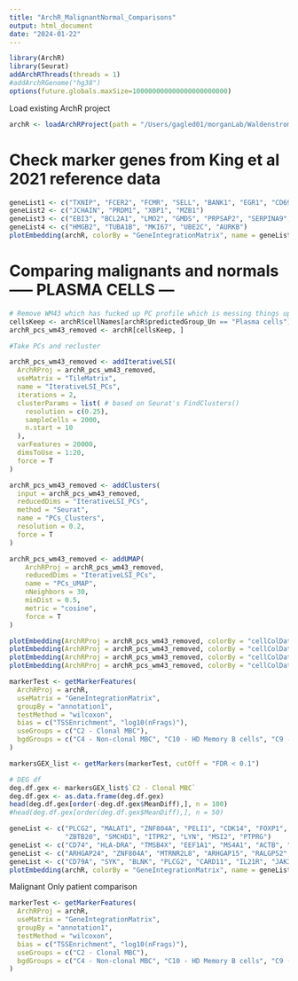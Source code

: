```yaml
---
title: "ArchR_MalignantNormal_Comparisons"
output: html_document
date: "2024-01-22"
---
```


```r
library(ArchR)
library(Seurat)
addArchRThreads(threads = 1)
#addArchRGenome("hg38")
options(future.globals.maxSize=100000000000000000000000) 
```
Load existing ArchR project
```r
archR <- loadArchRProject(path = "/Users/gagled01/morganLab/Waldenstroms/Waldenstroms_Git/WM_2024_BaselineData")
```
# Check marker genes from King et al 2021 reference data
```r
geneList1 <- c("TXNIP", "FCER2", "FCMR", "SELL", "BANK1", "EGR1", "CD69", "DUSP2", "JUN", "IL6", "CCND2", "MIR155HG", "PSME2", "BHLHE40", "PARVB")
geneList2 <- c("JCHAIN", "PRDM1", "XBP1", "MZB1")
geneList3 <- c("EBI3", "BCL2A1", "LMO2", "GMDS", "PRPSAP2", "SERPINA9", "MARCKSL1", "CD27", "CD38", "BCL6", "SUGCT", "EZR", "ISG20", "AICDA", "FCRL3", "FCRL2", "SAMSN1", "SIGLEC10", "RASSF6", "FRZB", "HOPX", "BTNL9", "FGFR1")
geneList4 <- c("HMGB2", "TUBA1B", "MKI67", "UBE2C", "AURKB")
plotEmbedding(archR, colorBy = "GeneIntegrationMatrix", name = geneList1, embedding = "BLineage_NoProgen_Recluster_UMAP", imputeWeights = getImputeWeights(archR))
```
# Comparing malignants and normals ----- PLASMA CELLS ---
```r
# Remove WM43 which has fucked up PC profile which is messing things up
cellsKeep <- archR$cellNames[archR$predictedGroup_Un == "Plasma cells"]
archR_pcs_wm43_removed <- archR[cellsKeep, ]

#Take PCs and recluster

archR_pcs_wm43_removed <- addIterativeLSI(
  ArchRProj = archR_pcs_wm43_removed,
  useMatrix = "TileMatrix",
  name = "IterativeLSI_PCs",
  iterations = 2,
  clusterParams = list( # based on Seurat's FindClusters()
    resolution = c(0.25),
    sampleCells = 2000,
    n.start = 10
  ),
  varFeatures = 20000,
  dimsToUse = 1:20,
  force = T
)

archR_pcs_wm43_removed <- addClusters(
  input = archR_pcs_wm43_removed,
  reducedDims = "IterativeLSI_PCs",
  method = "Seurat",
  name = "PCs_Clusters",
  resolution = 0.2,
  force = T
)

archR_pcs_wm43_removed <- addUMAP(
    ArchRProj = archR_pcs_wm43_removed, 
    reducedDims = "IterativeLSI_PCs", 
    name = "PCs_UMAP", 
    nNeighbors = 30, 
    minDist = 0.5, 
    metric = "cosine",
    force = T
)

plotEmbedding(ArchRProj = archR_pcs_wm43_removed, colorBy = "cellColData", name = "samplesClean", embedding = "PCs_UMAP")
plotEmbedding(ArchRProj = archR_pcs_wm43_removed, colorBy = "cellColData", name = "PCs_Clusters", embedding = "PCs_UMAP")
plotEmbedding(ArchRProj = archR_pcs_wm43_removed, colorBy = "cellColData", name = "condition", embedding = "PCs_UMAP")
plotEmbedding(ArchRProj = archR_pcs_wm43_removed, colorBy = "cellColData", name = "annotation1", embedding = "PCs_UMAP") #+ #+ 
```

```r
markerTest <- getMarkerFeatures(
  ArchRProj = archR, 
  useMatrix = "GeneIntegrationMatrix",
  groupBy = "annotation1",
  testMethod = "wilcoxon",
  bias = c("TSSEnrichment", "log10(nFrags)"),
  useGroups = c("C2 - Clonal MBC"),
  bgdGroups = c("C4 - Non-clonal MBC", "C10 - HD Memory B cells", "C9 - HD Naive B cells", "C8 - HD GC B cells")
)

markersGEX_list <- getMarkers(markerTest, cutOff = "FDR < 0.1")

# DEG df
deg.df.gex <- markersGEX_list$`C2 - Clonal MBC`
deg.df.gex <- as.data.frame(deg.df.gex)
head(deg.df.gex[order(-deg.df.gex$MeanDiff),], n = 100)
#head(deg.df.gex[order(deg.df.gex$MeanDiff),], n = 50)

geneList <- c("PLCG2", "MALAT1", "ZNF804A", "PELI1", "CDK14", "FOXP1", "BANK1", "HDAC9", "BCL2", "VOPP1", "PRDM2", "TRIO", "AFF3", "TCF4", "SOX5",
              "ZBTB20", "SMCHD1", "ITPR2", "LYN", "MSI2", "PTPRG")
geneList <- c("CD74", "HLA-DRA", "TMSB4X", "EEF1A1", "MS4A1", "ACTB", "TPT1", "PTPRC", "B2M", "ACTG1", "TMSB10", "POU2F2", "CD53", "CD37", "CD22", "BCL11A")
geneList <- c("ARHGAP24", "ZNF804A", "MTRNR2L8", "ARHGAP15", "RALGPS2", "OSBPL10", "AKAP13", "FBXW7", "ITPR2", "CDC42SE2", "HLA-C")
geneList <- c("CD79A", "SYK", "BLNK", "PLCG2", "CARD11", "IL21R", "JAK3", "IFNG", "FOXP1", "CBLB", "MSH6", "IMPDH2", "CCR7", "MEF2C", "ITPKB", "BANK1", "IL7R", "LAX1", "ERCC1", "PRKCB","ITGAL", "GON4L", "PSEN1", "RHOH")
plotEmbedding(archR, colorBy = "GeneIntegrationMatrix", name = geneList, embedding = "BLineage_NoProgen_Recluster_UMAP", imputeWeights = getImputeWeights(archR))

```
Malignant Only patient comparison
```r
markerTest <- getMarkerFeatures(
  ArchRProj = archR, 
  useMatrix = "GeneIntegrationMatrix",
  groupBy = "annotation1",
  testMethod = "wilcoxon",
  bias = c("TSSEnrichment", "log10(nFrags)"),
  useGroups = c("C2 - Clonal MBC"),
  bgdGroups = c("C4 - Non-clonal MBC", "C10 - HD Memory B cells", "C9 - HD Naive B cells", "C8 - HD GC B cells")
)
```






